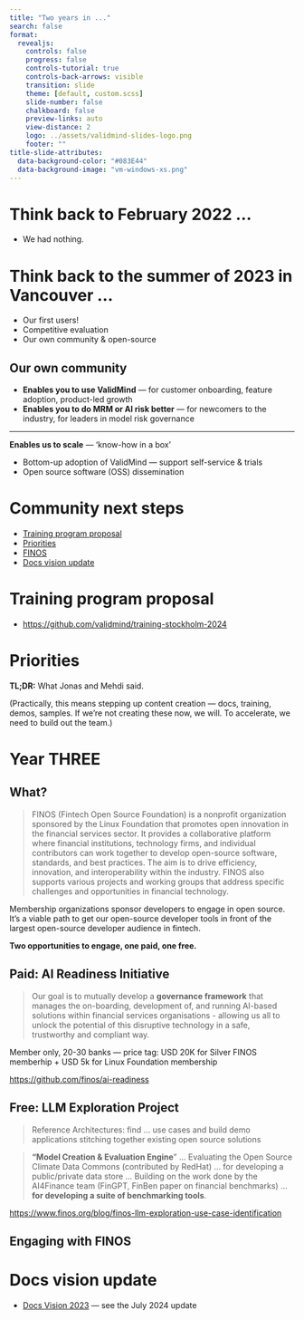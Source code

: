 ```yaml
---
title: "Two years in ..."
search: false
format:
  revealjs:
    controls: false
    progress: false
    controls-tutorial: true
    controls-back-arrows: visible
    transition: slide
    theme: [default, custom.scss]
    slide-number: false
    chalkboard: false
    preview-links: auto
    view-distance: 2
    logo: ../assets/validmind-slides-logo.png
    footer: ""
title-slide-attributes:
  data-background-color: "#083E44"
  data-background-image: "vm-windows-xs.png"
---
```



# Think back to February 2022 ...

- We had nothing. 

<!-- Annual review prep — treat it like a job interview 
- Prepare updated CV with highlights
- Include links to best work samples
    - Docs site revamp
    - API reference 
    - Chatbot MVP
    - Product demos
    - Team building and community processes
- Areas for improvement:
    - Community is half-starved for lack of resources
    - Taking the lead on OSS
- If no director title:
    - If mentoring or working towards is mentioned
        - Makes sense for established corporations
        - People join startups to further their careers (nobody has time to run a mentoring program)
        - I perform at the same level as a Spencer or a Roof
    - Else be silent
- Create a GitHub page you could show w/ work samples
 -->

# Think back to the summer of 2023 in Vancouver ...

- Our first users!
- Competitive evaluation
- Our own community & open-source

## Our own community

::: {.f2}
- **Enables you to use ValidMind** — for customer onboarding, feature adoption, product-led growth
- **Enables you to do MRM or AI risk better** — for newcomers to the industry, for leaders in model risk governance
:::

<hr>

::: {.f2}
**Enables us to scale** — 'know-how in a box'

   - Bottom-up adoption of ValidMind — support self-service & trials
   - Open source software (OSS) dissemination
:::

<!-- - Avoid content siloes -->

# Community next steps

- [Training program proposal](#training-program-proposal)
- [Priorities](#priorities) 
- [FINOS](#finos)
- [Docs vision update](#docs-vision-update)

# Training program proposal

- <https://github.com/validmind/training-stockholm-2024>

# Priorities

**TL;DR:** What Jonas and Mehdi said.

::: {.f3}
(Practically, this means stepping up content creation — docs, training, demos, samples. If we're not creating these now, we will. To accelerate, we need to build out the team.)

<!-- **Self-service, enablement** -->

<!-- - Onboarding, training content ready to consume
- Tech feature content ready to consume
- Migration to ValidMind case studies to support GTM -->

:::

# Year THREE 

## What? 

::: {.f3}
> FINOS (Fintech Open Source Foundation) is a nonprofit organization sponsored by the Linux Foundation that promotes open innovation in the financial services sector. It provides a collaborative platform where financial institutions, technology firms, and individual contributors can work together to develop open-source software, standards, and best practices. The aim is to drive efficiency, innovation, and interoperability within the industry. FINOS also supports various projects and working groups that address specific challenges and opportunities in financial technology.
:::

::: {.f2}
Membership organizations sponsor developers to engage in open source. It's a viable path to get our open-source developer tools in front of the largest open-source developer audience in fintech.

<!-- (start small, then expand to use more) -->

**Two opportunities to engage, one paid, one free.**
:::

## Paid: AI Readiness Initiative

::: {.f2}
> Our goal is to mutually develop a **governance framework** that manages the on-boarding, development of, and running AI-based solutions within financial services organisations - allowing us all to unlock the potential of this disruptive technology in a safe, trustworthy and compliant way.

Member only, 20-30 banks — price tag: USD 20K for Silver FINOS memberhip + USD 5k for Linux Foundation membership

<https://github.com/finos/ai-readiness>
:::

## Free: LLM Exploration Project

::: {.f2}
> Reference Architectures: find ... use cases and build demo applications stitching together existing open source solutions

> **“Model Creation & Evaluation Engine**" ... Evaluating the Open Source Climate Data Commons (contributed by RedHat) ... for developing a public/private data store ... Building on the work done by the AI4Finance team (FinGPT, FinBen paper on financial benchmarks) ... **for developing a suite of benchmarking tools**.

<https://www.finos.org/blog/finos-llm-exploration-use-case-identification>
:::

## Engaging with FINOS



# Docs vision update

- [Docs Vision 2023](https://www.notion.so/validmind/Docs-Vision-2023-5c26b9c323774b66847648deb91debc7?pvs=4) — see the July 2024 update

<!-- Many general site improvements from Beck — take a look! -->